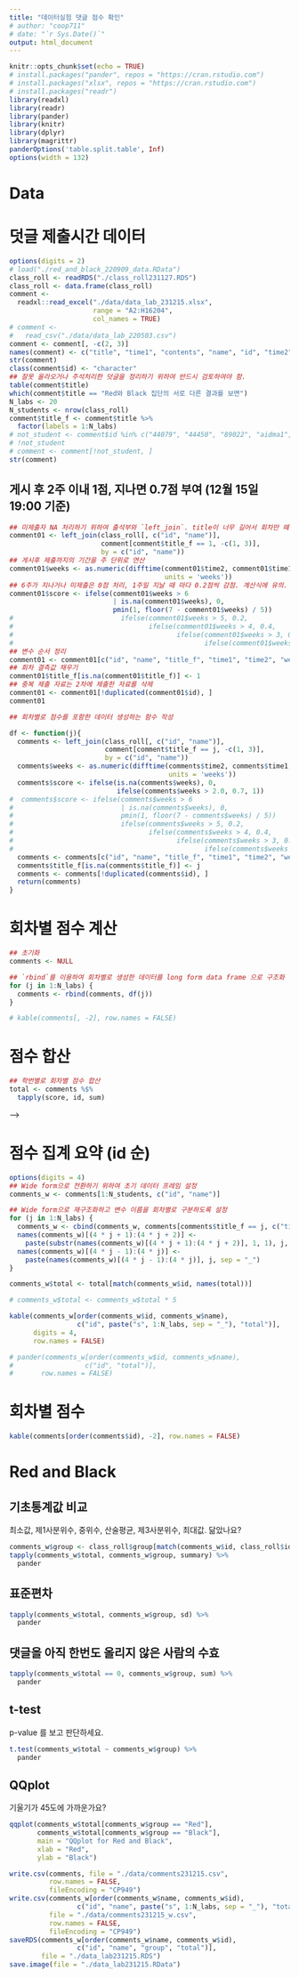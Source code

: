 ```yaml
---
title: "데이터실험 댓글 점수 확인"
# author: "coop711"
# date: "`r Sys.Date()`"
output: html_document
---
```


```r
knitr::opts_chunk$set(echo = TRUE)
# install.packages("pander", repos = "https://cran.rstudio.com")
# install.packages("xlsx", repos = "https://cran.rstudio.com")
# install.packages("readr")
library(readxl)
library(readr)
library(pander)
library(knitr)
library(dplyr)
library(magrittr)
panderOptions('table.split.table', Inf)
options(width = 132)
```

# Data

# 덧글 제출시간 데이터

```r
options(digits = 2)
# load("./red_and_black_220909_data.RData")
class_roll <- readRDS("./class_roll231127.RDS")
class_roll <- data.frame(class_roll)
comment <-
  readxl::read_excel("./data/data_lab_231215.xlsx",
                     range = "A2:H16204", 
                     col_names = TRUE)
# comment <-
#   read_csv("./data/data_lab_220503.csv")
comment <- comment[, -c(2, 3)]
names(comment) <- c("title", "time1", "contents", "name", "id", "time2")
str(comment)
class(comment$id) <- "character"
## 잘못 올라오거나 주석처리한 덧글을 정리하기 위하여 반드시 검토하여야 함.
table(comment$title)
which(comment$title == "Red와 Black 집단의 서로 다른 결과를 보면")
N_labs <- 20
N_students <- nrow(class_roll)
comment$title_f <- comment$title %>%
  factor(labels = 1:N_labs)
# not_student <- comment$id %in% c("44079", "44450", "89022", "aidma1", "yoonmee")
# !not_student
# comment <- comment[!not_student, ]
str(comment)
```

## 게시 후 2주 이내 1점, 지나면 0.7점 부여 (12월 15일 19:00 기준)


```r
## 미제출자 NA 처리하기 위하여 출석부와 `left_join`. title이 너무 길어서 회차만 뗴어 factor로 재구조화
comment01 <- left_join(class_roll[, c("id", "name")], 
                       comment[comment$title_f == 1, -c(1, 3)], 
                       by = c("id", "name"))
## 게시후 제출까지의 기간을 주 단위로 연산
comment01$weeks <- as.numeric(difftime(comment01$time2, comment01$time1, 
                                       units = 'weeks')) 
## 6주가 지나거나 미제출은 0점 처리, 1주일 지날 때 마다 0.2점씩 감점. 계산식에 유의.
comment01$score <- ifelse(comment01$weeks > 6 
                          | is.na(comment01$weeks), 0,  
                          pmin(1, floor(7 - comment01$weeks) / 5)) 
#                           ifelse(comment01$weeks > 5, 0.2,
#                                  ifelse(comment01$weeks > 4, 0.4,
#                                         ifelse(comment01$weeks > 3, 0.6,  
#                                                ifelse(comment01$weeks > 2, 0.8, 1)))))
## 변수 순서 정리
comment01 <- comment01[c("id", "name", "title_f", "time1", "time2", "weeks", "score")]
## 회차 결측값 채우기
comment01$title_f[is.na(comment01$title_f)] <- 1
## 중복 제출 자료는 2차에 제출한 자료를 삭제
comment01 <- comment01[!duplicated(comment01$id), ]
comment01

## 회차별로 점수를 포함한 데이터 생성하는 함수 작성

df <- function(j){  
  comments <- left_join(class_roll[, c("id", "name")], 
                        comment[comment$title_f == j, -c(1, 3)], 
                        by = c("id", "name"))
  comments$weeks <- as.numeric(difftime(comments$time2, comments$time1, 
                                        units = 'weeks'))
  comments$score <- ifelse(is.na(comments$weeks), 0,
                           ifelse(comments$weeks > 2.0, 0.7, 1))
#  comments$score <- ifelse(comments$weeks > 6
#                           | is.na(comments$weeks), 0, 
#                           pmin(1, floor(7 - comments$weeks) / 5))
#                           ifelse(comments$weeks > 5, 0.2,
#                                  ifelse(comments$weeks > 4, 0.4,
#                                         ifelse(comments$weeks > 3, 0.6,  
#                                                ifelse(comments$weeks > 2, 0.8, 1)))))
  comments <- comments[c("id", "name", "title_f", "time1", "time2", "weeks", "score")]
  comments$title_f[is.na(comments$title_f)] <- j
  comments <- comments[!duplicated(comments$id), ]
  return(comments)
}
```

# 회차별 점수 계산

```r
## 초기화
comments <- NULL 

## `rbind`를 이용하여 회차별로 생성한 데이터를 long form data frame 으로 구조화
for (j in 1:N_labs) {
  comments <- rbind(comments, df(j))
}

# kable(comments[, -2], row.names = FALSE)
```

# 점수 합산

```r
## 학번별로 회차별 점수 합산
total <- comments %$%
  tapply(score, id, sum)
```
-->

# 점수 집계 요약 (id 순)

```r
options(digits = 4)
## Wide form으로 전환하기 위하여 초기 데이터 프레임 설정
comments_w <- comments[1:N_students, c("id", "name")]

## Wide form으로 재구조화하고 변수 이름을 회차별로 구분하도록 설정
for (j in 1:N_labs) {
  comments_w <- cbind(comments_w, comments[comments$title_f == j, c("time1", "time2", "weeks", "score")])
  names(comments_w)[(4 * j + 1):(4 * j + 2)] <- 
    paste(substr(names(comments_w)[(4 * j + 1):(4 * j + 2)], 1, 1), j, sep = "_")
  names(comments_w)[(4 * j - 1):(4 * j)] <- 
    paste(names(comments_w)[(4 * j - 1):(4 * j)], j, sep = "_")
}

comments_w$total <- total[match(comments_w$id, names(total))]

# comments_w$total <- comments_w$total * 5

kable(comments_w[order(comments_w$id, comments_w$name), 
                 c("id", paste("s", 1:N_labs, sep = "_"), "total")], 
      digits = 4,
      row.names = FALSE)

# pander(comments_w[order(comments_w$id, comments_w$name), 
#                  c("id", "total")], 
#       row.names = FALSE)
```

# 회차별 점수 

```r
kable(comments[order(comments$id), -2], row.names = FALSE)
```

# Red and Black

## 기초통계값 비교

최소값, 제1사분위수, 중위수, 산술평균, 제3사분위수, 최대값. 닮았나요?  

```r
comments_w$group <- class_roll$group[match(comments_w$id, class_roll$id)]
tapply(comments_w$total, comments_w$group, summary) %>% 
  pander
```

## 표준편차

```r
tapply(comments_w$total, comments_w$group, sd) %>%
  pander
```

## 댓글을 아직 한번도 올리지 않은 사람의 수효

```r
tapply(comments_w$total == 0, comments_w$group, sum) %>%
  pander
```

## t-test

p-value 를 보고 판단하세요.

```r
t.test(comments_w$total ~ comments_w$group) %>%
  pander
```

## QQplot 

기울기가 45도에 가까운가요?

```r
qqplot(comments_w$total[comments_w$group == "Red"], 
       comments_w$total[comments_w$group == "Black"],
       main = "QQplot for Red and Black",
       xlab = "Red", 
       ylab = "Black")
```

<!--
Save
-->

```r
write.csv(comments, file = "./data/comments231215.csv", 
          row.names = FALSE,
          fileEncoding = "CP949")
write.csv(comments_w[order(comments_w$name, comments_w$id), 
                 c("id", "name", paste("s", 1:N_labs, sep = "_"), "total")],
          file = "./data/comments231215_w.csv", 
          row.names = FALSE,
          fileEncoding = "CP949")
saveRDS(comments_w[order(comments_w$name, comments_w$id), 
                 c("id", "name", "group", "total")],
        file = "./data_lab231215.RDS")
save.image(file = "./data_lab231215.RData")
```
